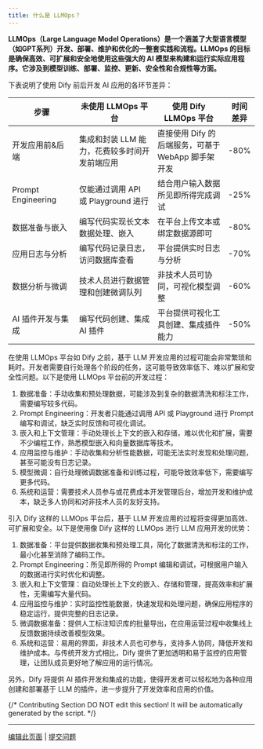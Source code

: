 ```yaml
---
title: 什么是 LLMOps？
---
```



**LLMOps（Large Language Model Operations）是一个涵盖了大型语言模型（如GPT系列）开发、部署、维护和优化的一整套实践和流程。LLMOps 的目标是确保高效、可扩展和安全地使用这些强大的 AI 模型来构建和运行实际应用程序。它涉及到模型训练、部署、监控、更新、安全性和合规性等方面。**

下表说明了使用 Dify 前后开发 AI 应用的各环节差异：

<table><thead><tr><th width="199">步骤</th><th width="293">未使用 LLMOps 平台</th><th width="289">使用 Dify LLMOps 平台</th><th>时间差异</th></tr></thead><tbody><tr><td>开发应用前&后端</td><td>集成和封装 LLM 能力，花费较多时间开发前端应用</td><td>直接使用 Dify 的后端服务，可基于 WebApp 脚手架开发</td><td>-80%</td></tr><tr><td>Prompt Engineering</td><td>仅能通过调用 API 或 Playground 进行</td><td>结合用户输入数据所见即所得完成调试</td><td>-25%</td></tr><tr><td>数据准备与嵌入</td><td>编写代码实现长文本数据处理、嵌入</td><td>在平台上传文本或绑定数据源即可</td><td>-80%</td></tr><tr><td>应用日志与分析</td><td>编写代码记录日志，访问数据库查看</td><td>平台提供实时日志与分析</td><td>-70%</td></tr><tr><td>数据分析与微调</td><td>技术人员进行数据管理和创建微调队列</td><td>非技术人员可协同，可视化模型调整</td><td>-60%</td></tr><tr><td>AI 插件开发与集成</td><td>编写代码创建、集成 AI 插件</td><td>平台提供可视化工具创建、集成插件能力</td><td>-50%</td></tr></tbody></table>

在使用 LLMOps 平台如 Dify 之前，基于 LLM 开发应用的过程可能会非常繁琐和耗时。开发者需要自行处理各个阶段的任务，这可能导致效率低下、难以扩展和安全性问题。以下是使用 LLMOps 平台前的开发过程：

1. 数据准备：手动收集和预处理数据，可能涉及到复杂的数据清洗和标注工作，需要编写较多代码。
2. Prompt Engineering：开发者只能通过调用 API 或 Playground 进行 Prompt 编写和调试，缺乏实时反馈和可视化调试。
3. 嵌入和上下文管理：手动处理长上下文的嵌入和存储，难以优化和扩展，需要不少编程工作，熟悉模型嵌入和向量数据库等技术。
4. 应用监控与维护：手动收集和分析性能数据，可能无法实时发现和处理问题，甚至可能没有日志记录。
5. 模型微调：自行处理微调数据准备和训练过程，可能导致效率低下，需要编写更多代码。
6. 系统和运营：需要技术人员参与或花费成本开发管理后台，增加开发和维护成本，缺乏多人协同和对非技术人员的友好支持。

引入 Dify 这样的 LLMOps 平台后，基于 LLM 开发应用的过程将变得更加高效、可扩展和安全。以下是使用像 Dify 这样的 LLMOps 进行 LLM 应用开发的优势：

1. 数据准备：平台提供数据收集和预处理工具，简化了数据清洗和标注的工作，最小化甚至消除了编码工作。
2. Prompt Engineering：所见即所得的 Prompt 编辑和调试，可根据用户输入的数据进行实时优化和调整。
3. 嵌入和上下文管理：自动处理长上下文的嵌入、存储和管理，提高效率和扩展性，无需编写大量代码。
4. 应用监控与维护：实时监控性能数据，快速发现和处理问题，确保应用程序的稳定运行，提供完整的日志记录。
5. 微调数据准备：提供人工标注知识库的批量导出，在应用运营过程中收集线上反馈数据持续改善模型效果。
6. 系统和运营：易用的界面，非技术人员也可参与，支持多人协同，降低开发和维护成本。与传统开发方式相比，Dify 提供了更加透明和易于监控的应用管理，让团队成员更好地了解应用的运行情况。

另外，Dify 将提供 AI 插件开发和集成的功能，使得开发者可以轻松地为各种应用创建和部署基于 LLM 的插件，进一步提升了开发效率和应用的价值。

{/*
Contributing Section
DO NOT edit this section!
It will be automatically generated by the script.
*/}

---

[编辑此页面](https://github.com/langgenius/dify-docs/edit/main/zh-hans/learn-more/extended-reading/what-is-llmops.mdx) | [提交问题](https://github.com/langgenius/dify-docs/issues/new?title=文档问题%3A%20is-llm&body=%23%23%20问题描述%0A%3C%21--%20请简要描述您发现的问题%20--%3E%0A%0A%23%23%20页面链接%0Ahttps%3A%2F%2Fgithub.com%2Flanggenius%2Fdify-docs%2Fblob%2Fmain%2Fzh-hans/learn-more/extended-reading%2Fwhat-is-llmops.mdx%0A%0A%23%23%20建议修改%0A%3C%21--%20如果有具体的修改建议，请在此说明%20--%3E%0A%0A%3C%21--%20感谢您对文档质量的关注！%20--%3E)


